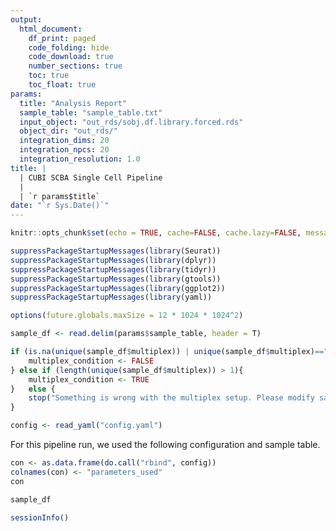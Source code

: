 ```yaml
---
output: 
  html_document:
    df_print: paged
    code_folding: hide
    code_download: true
    number_sections: true
    toc: true
    toc_float: true
params:
  title: "Analysis Report"
  sample_table: "sample_table.txt"
  input_object: "out_rds/sobj.df.library.forced.rds"
  object_dir: "out_rds/"
  integration_dims: 20
  integration_npcs: 20
  integration_resolution: 1.0
title: |
  | CUBI SCBA Single Cell Pipeline
  | 
  | `r params$title`
date: "`r Sys.Date()`"
---
```


```r

knitr::opts_chunk$set(echo = TRUE, cache=FALSE, cache.lazy=FALSE, message=FALSE, warning=FALSE)

suppressPackageStartupMessages(library(Seurat))
suppressPackageStartupMessages(library(dplyr))
suppressPackageStartupMessages(library(tidyr))
suppressPackageStartupMessages(library(gtools))
suppressPackageStartupMessages(library(ggplot2))
suppressPackageStartupMessages(library(yaml))

options(future.globals.maxSize = 12 * 1024 * 1024^2)

sample_df <- read.delim(params$sample_table, header = T)

if (is.na(unique(sample_df$multiplex)) | unique(sample_df$multiplex)=="false" | unique(sample_df$multiplex) == FALSE ){
	multiplex_condition <- FALSE
} else if (length(unique(sample_df$multiplex)) > 1){
	multiplex_condition <- TRUE
}	else {
	stop("Something is wrong with the multiplex setup. Please modify sample table.", call. = FALSE)
}

config <- read_yaml("config.yaml")

```

For this pipeline run, we used the following configuration and sample table.

```r

con <- as.data.frame(do.call("rbind", config))
colnames(con) <- "parameters_used"
con

sample_df
```




```r

sessionInfo()
```
